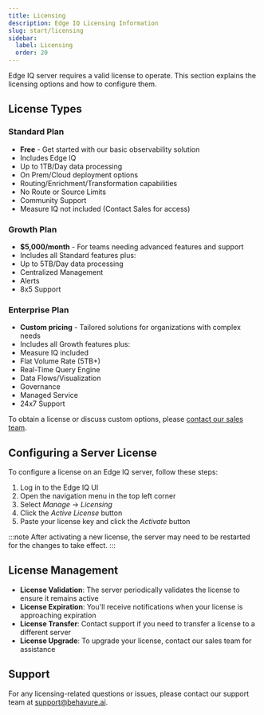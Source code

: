 ```yaml
---
title: Licensing
description: Edge IQ Licensing Information
slug: start/licensing
sidebar:
  label: Licensing
  order: 20
---
```



Edge IQ server requires a valid license to operate. This section explains the licensing options and how to configure them.

## License Types

### Standard Plan

- **Free** - Get started with our basic observability solution
- Includes Edge IQ
- Up to 1TB/Day data processing
- On Prem/Cloud deployment options
- Routing/Enrichment/Transformation capabilities
- No Route or Source Limits
- Community Support
- Measure IQ not included (Contact Sales for access)

### Growth Plan

- **$5,000/month** - For teams needing advanced features and support
- Includes all Standard features plus:
- Up to 5TB/Day data processing
- Centralized Management
- Alerts
- 8x5 Support

### Enterprise Plan

- **Custom pricing** - Tailored solutions for organizations with complex needs
- Includes all Growth features plus:
- Measure IQ included
- Flat Volume Rate (5TB+)
- Real-Time Query Engine
- Data Flows/Visualization
- Governance
- Managed Service
- 24x7 Support

To obtain a license or discuss custom options, please [contact our sales team](https://behavure.ai/contact).

## Configuring a Server License

To configure a license on an Edge IQ server, follow these steps:

<Steps>

1. Log in to the Edge IQ UI
2. Open the navigation menu in the top left corner
3. Select _Manage_ -> _Licensing_
4. Click the _Active License_ button
5. Paste your license key and click the _Activate_ button

</Steps>

:::note
After activating a new license, the server may need to be restarted for the changes to take effect.
:::

## License Management

- **License Validation**: The server periodically validates the license to ensure it remains active
- **License Expiration**: You'll receive notifications when your license is approaching expiration
- **License Transfer**: Contact support if you need to transfer a license to a different server
- **License Upgrade**: To upgrade your license, contact our sales team for assistance

## Support

For any licensing-related questions or issues, please contact our support team at [support@behavure.ai](mailto:support@behavure.ai).
